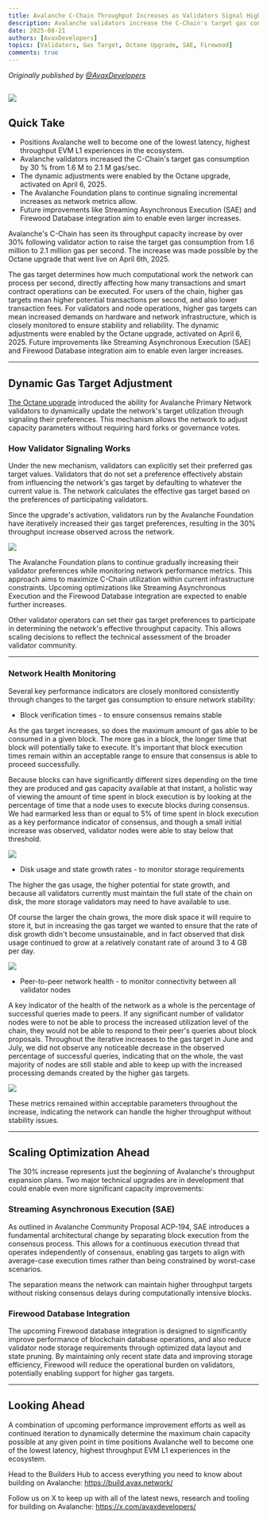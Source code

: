 ```yaml
---
title: Avalanche C-Chain Throughput Increases as Validators Signal Higher Gas Targets
description: Avalanche validators increase the C-Chain's target gas consumption by 30% thanks to the Octane upgrade, paving the way for higher throughput and future scaling optimizations.
date: 2025-08-21
authors: [AvaxDevelopers]
topics: [Validators, Gas Target, Octane Upgrade, SAE, Firewood]
comments: true
---
```


_Originally published by [@AvaxDevelopers](https://x.com/AvaxDevelopers/status/1958202141409247333)_

![](https://qizat5l3bwvomkny.public.blob.vercel-storage.com/header.jpeg)
---

## Quick Take

- Positions Avalanche well to become one of the lowest latency, highest throughput EVM L1 experiences in the ecosystem.  
- Avalanche validators increased the C-Chain's target gas consumption by 30 % from 1.6 M to 2.1 M gas/sec.  
- The dynamic adjustments were enabled by the Octane upgrade, activated on April 6, 2025.  
- The Avalanche Foundation plans to continue signaling incremental increases as network metrics allow.  
- Future improvements like Streaming Asynchronous Execution (SAE) and Firewood Database integration aim to enable even larger increases.

Avalanche's C-Chain has seen its throughput capacity increase by over 30% following validator action to raise the target gas
consumption from 1.6 million to 2.1 million gas per second. The increase was made possible by the Octane upgrade that went live
on April 6th, 2025.

The gas target determines how much computational work the network can process per second, directly affecting how many transactions
and smart contract operations can be executed. For users of the chain, higher gas targets mean higher potential transactions per second,
and also lower transaction fees. For validators and node operations, higher gas targets can mean increased demands on hardware and network
infrastructure, which is closely monitored to ensure stability and reliability.
The dynamic adjustments were enabled by the Octane upgrade, activated on April 6, 2025.
Future improvements like Streaming Asynchronous Execution (SAE) and Firewood Database integration aim to enable even larger increases.

---

## Dynamic Gas Target Adjustment

[The Octane upgrade](https://www.avax.network/about/blog/octane-optimizing-c-chain-gas-fees) introduced the ability for Avalanche Primary Network validators to dynamically update the network's target utilization through
signaling their preferences. This mechanism allows the network to adjust capacity parameters without requiring hard forks or governance votes.

### How Validator Signaling Works

Under the new mechanism, validators can explicitly set their preferred gas target values. Validators that do not set a preference effectively abstain
from influencing the network's gas target by defaulting to whatever the current value is. The network calculates the effective gas target based on the
preferences of participating validators.

Since the upgrade's activation, validators run by the Avalanche Foundation have iteratively increased their gas target preferences, resulting in the
30% throughput increase observed across the network.

![](https://qizat5l3bwvomkny.public.blob.vercel-storage.com/1.jpeg)

The Avalanche Foundation plans to continue gradually increasing their validator preferences while monitoring network performance metrics.
This approach aims to maximize C-Chain utilization within current infrastructure constraints. Upcoming optimizations like Streaming Asynchronous
Execution and the Firewood Database integration are expected to enable further increases.

Other validator operators can set their gas target preferences to participate in determining the network's effective throughput capacity.
This allows scaling decisions to reflect the technical assessment of the broader validator community.

---

### Network Health Monitoring

Several key performance indicators are closely monitored consistently through changes to the target gas consumption to ensure network stability:

- Block verification times - to ensure consensus remains stable

As the gas target increases, so does the maximum amount of gas able to be consumed in a given block. The more gas in a block, the longer time that
block will potentially take to execute. It's important that block execution times remain within an acceptable range to ensure that consensus is able
to proceed successfully.

Because blocks can have significantly different sizes depending on the time they are produced and gas capacity available at that instant, a holistic
way of viewing the amount of time spent in block execution is by looking at the percentage of time that a node uses to execute blocks during consensus.
We had earmarked less than or equal to 5% of time spent in block execution as a key performance indicator of consensus, and though a small initial
increase was observed, validator nodes were able to stay below that threshold.

![](https://qizat5l3bwvomkny.public.blob.vercel-storage.com/2.jpeg)

- Disk usage and state growth rates - to monitor storage requirements

The higher the gas usage, the higher potential for state growth, and because all validators currently must maintain the full state of the chain on disk,
the more storage validators may need to have available to use.

Of course the larger the chain grows, the more disk space it will require to store it, but in increasing the gas target we wanted to ensure that the
rate of disk growth didn't become unsustainable, and in fact observed that disk usage continued to grow at a relatively constant rate of around 3 to 4
GB per day.

![](https://qizat5l3bwvomkny.public.blob.vercel-storage.com/3.jpeg)

- Peer-to-peer network health - to monitor connectivity between all validator nodes

A key indicator of the health of the network as a whole is the percentage of successful queries made to peers. If any significant number of validator
nodes were to not be able to process the increased utilization level of the chain, they would not be able to respond to their peer's queries about block
proposals. Throughout the iterative increases to the gas target in June and July, we did not observe any noticeable decrease in the observed percentage
of successful queries, indicating that on the whole, the vast majority of nodes are still stable and able to keep up with the increased processing
demands created by the higher gas targets.

![](https://qizat5l3bwvomkny.public.blob.vercel-storage.com/4.jpeg)

These metrics remained within acceptable parameters throughout the increase, indicating the network can handle the higher throughput without stability issues.

---

## Scaling Optimization Ahead

The 30% increase represents just the beginning of Avalanche's throughput expansion plans. Two major technical upgrades are in development that could
enable even more significant capacity improvements:

### Streaming Asynchronous Execution (SAE)  

As outlined in Avalanche Community Proposal ACP-194, SAE introduces a fundamental architectural change by separating block execution from the consensus
process. This allows for a continuous execution thread that operates independently of consensus, enabling gas targets to align with average-case execution
times rather than being constrained by worst-case scenarios.

The separation means the network can maintain higher throughput targets without risking consensus delays during computationally intensive blocks.

### Firewood Database Integration 

The upcoming Firewood database integration is designed to significantly improve performance of blockchain database operations, and also reduce validator
node storage requirements through optimized data layout and state pruning. By maintaining only recent state data and improving storage efficiency, Firewood
will reduce the operational burden on validators, potentially enabling support for higher gas targets.

---

## Looking Ahead

A combination of upcoming performance improvement efforts as well as continued iteration to dynamically determine the maximum chain capacity possible
at any given point in time positions Avalanche well to become one of the lowest latency, highest throughput EVM L1 experiences in the ecosystem.

Head to the Builders Hub to access everything you need to know about building on Avalanche: https://build.avax.network/

Follow us on X to keep up with all of the latest news, research and tooling for building on Avalanche: https://x.com/avaxdevelopers/
